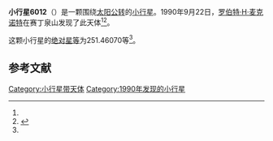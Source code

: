 {{Infobox planet
| bgcolour = #FFFFC0
| name = 6012
| symbol = 
| image = 
| caption = 
| discovery = yes
| discovery_ref = 
| discoverer = [[罗伯特·H·麦克诺特|罗伯特·H·麦克诺特]]
| discovery_site = [[赛丁泉山|赛丁泉山]] 
| discovered = 1990年9月22日
| designations = yes
| mp_name = 
| named_after = 
| alt_names = 1990 SK4/ 1977 KU1
| mp_category = [[主带小行星|主带小行星]]
| orbit_ref = <ref name="a">[http://ssd.jpl.nasa.gov/sbdb.cgi?sstr=6012 6012] {{Wayback|url=http://ssd.jpl.nasa.gov/sbdb.cgi?sstr=6012 |date=20110610014743 }}，小行星數據庫瀏覽器（JPL Small-Body Database Browser）－[[美国国家航空航天局|美国国家航空航天局]]喷气推进实验室</ref>
| epoch = 2456400.5 (2013年4月18日更新)
| aphelion = {{convert|3.5377038|AU|km|3|abbr=on|lk=out}}
| perihelion = {{convert|1.7351828|AU|km|3|abbr=on}}
| semimajor = {{convert|2.6364433|AU|km|3|abbr=on}}
| eccentricity = 0.3418471
| period = 1563.601511 [[日|日]]<br />4.28[[儒略年|儒略年]]
| avg_speed = 
| inclination = 18.27748
| asc_node = 62.83090
| mean_anomaly = 
| arg_peri = 251.46070
| satellites = 
| physical_characteristics = yes
| dimensions = 
| mass = 
| density = 
| surface_grav = 
| escape_velocity = 
| sidereal_day = 
| axial_tilt = 
| pole_ecliptic_lat = 
| pole_ecliptic_lon = 
| albedo = 
| temperatures= 
| temp_name1 = 
| mean_temp_1 = 
| max_temp_1 = 
| temp_name2 = 
| max_temp_2 = 
| spectral_type = 
| abs_magnitude = 251.46070
}}

'''小行星6012'''（{{lang-en|6012}}）是一颗围绕[[太阳|太阳]][[公转|公转]]的[[小行星|小行星]]。1990年9月22日，[[罗伯特·H·麦克诺特|罗伯特·H·麦克诺特]]在赛丁泉山发现了此天体<ref name="a" /><ref>{{cite news|title=小行星列表|url=http://cfa-www.harvard.edu/iau/lists/NumberedMPs.txt|accessdate=2013-07-08|newspaper=哈佛大学|archive-date=2008-05-17|archive-url=https://web.archive.org/web/20080517010638/http://cfa-www.harvard.edu/iau/lists/NumberedMPs.txt|dead-url=no}}</ref>。

这颗小行星的[[绝对星等|绝对星等]]为251.46070等<ref name="a" />。

==参考文献==
{{reflist}}
{{Minor Planet Number|[[小行星6011|小行星6011]]|[[小行星6013|小行星6013]]}}

{{小天体}}

[[Category:小行星带天体|Category:小行星带天体]]
[[Category:1990年发现的小行星|Category:1990年发现的小行星]]

{{asteroid-stub}}
